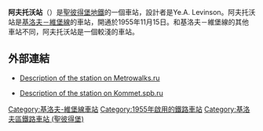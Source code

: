 {{Infobox station
| name          = 阿夫托沃<br />{{lang|ru|А́втово}}
| type          = {{STPETERSBURGMETRO type}}
| style         =
| image         = Metro SPB Line1 Avtovo.jpg
| image_size    =
| image_caption = 車站大廳
| address       = [[基洛夫區_(聖彼得堡)|基洛夫區]]
| borough       = [[聖彼得堡|聖彼得堡]]
| country       = [[俄羅斯|俄羅斯]]
| coordinates   = {{coord|59|52|02.37|N|30|15|40.87|E|display=title,inline}}
| line          = {{STPETERSBURGMETRO-line1}}
| other         =
| structure     = 地下
| platform      = 1個[[島式月台|島式月台]]
| depth         = {{convert|12|m|ft|0|abbr=on}}
| levels        = 1層
| tracks        = 2條
| parking       =
| bicycle       =
| baggage_check =
| opened        = 1955年11月15日
| closed        =
| rebuilt       =
| electrified   =
| ADA           =
| code          =
| owned         = [[聖彼得堡地鐵|聖彼得堡地鐵]]
| zone          =
| smartcardname =
| smartcardstatus =
| former        =
| passengers    =
| pass_year     =
| pass_percent  =
| pass_system   =
| mpassengers   =
| services      = 
| map_locator   =
}}
'''阿夫托沃站'''（{{lang-rus|А́втово|Avtovo}}）是[[聖彼得堡地鐵|聖彼得堡地鐵]]的一個車站，設計者是Ye.A. Levinson。阿夫托沃站是[[基洛夫－維堡線|基洛夫－維堡線]]的車站，開通於1955年11月15日。和基洛夫－維堡線的其他車站不同，阿夫托沃站是一個較淺的車站。
==外部連結==
* {{Ru icon}} [http://metrowalks.ru/spb/station-1-17 Description of the station on Metrowalks.ru] {{Wayback|url=http://metrowalks.ru/spb/station-1-17 |date=20060428055111 }}
*{{Ru icon}} [https://web.archive.org/web/20080509015557/http://www.kommet.spb.ru/station/st103.html Description of the station on Kommet.spb.ru]
{{基洛夫－維堡線}}
[[Category:基洛夫-維堡線車站|Category:基洛夫-維堡線車站]]
[[Category:1955年啟用的鐵路車站|Category:1955年啟用的鐵路車站]]
[[Category:基洛夫區鐵路車站_(聖彼得堡)|Category:基洛夫區鐵路車站 (聖彼得堡)]]